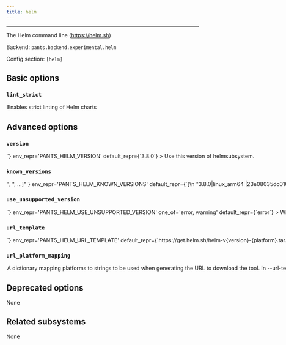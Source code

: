 ```yaml
---
title: helm
---
```



---

The Helm command line (https://helm.sh)

Backend: <span className="color--primary">`pants.backend.experimental.helm`</span>

Config section: <span className="color--primary">`[helm]`</span>

<span className={styles.options}>

## Basic options

### `lint_strict`

<Option
  cli_repr={`--[no-]helm-lint-strict`}
  env_repr='PANTS_HELM_LINT_STRICT'
  default_repr={`False`}
>

Enables strict linting of Helm charts

</Option>

## Advanced options

### `version`

<Option
  cli_repr={`--helm-version=<str>`}
  env_repr='PANTS_HELM_VERSION'
  default_repr={`3.8.0`}
>

Use this version of helmsubsystem.

</Option>

### `known_versions`

<Option
  cli_repr={`--helm-known-versions="['<str>', '<str>', ...]"`}
  env_repr='PANTS_HELM_KNOWN_VERSIONS'
  default_repr={`[\n  "3.8.0|linux_arm64 |23e08035dc0106fe4e0bd85800fd795b2b9ecd9f32187aa16c49b0a917105161|12324642",\n  "3.8.0|linux_x86_64|8408c91e846c5b9ba15eb6b1a5a79fc22dd4d33ac6ea63388e5698d1b2320c8b|13626774",\n  "3.8.0|macos_arm64 |751348f1a4a876ffe089fd68df6aea310fd05fe3b163ab76aa62632e327122f3|14078604",\n  "3.8.0|macos_x86_64|532ddd6213891084873e5c2dcafa577f425ca662a6594a3389e288fc48dc2089|14318316"\n]`}
>


Known versions to verify downloads against.

Each element is a pipe-separated string of `version|platform|sha256|length`, where:
```
- `version` is the version string
- `platform` is one of [linux_arm64,linux_x86_64,macos_arm64,macos_x86_64],
- `sha256` is the 64-character hex representation of the expected sha256
digest of the download file, as emitted by `shasum -a 256`
- `length` is the expected length of the download file in bytes, as emitted by
`wc -c`
```

E.g., `3.1.2|macos_x86_64|6d0f18cd84b918c7b3edd0203e75569e0c7caecb1367bbbe409b44e28514f5be|42813`.

Values are space-stripped, so pipes can be indented for readability if necessary.


</Option>

### `use_unsupported_version`

<Option
  cli_repr={`--helm-use-unsupported-version=<UnsupportedVersionUsage>`}
  env_repr='PANTS_HELM_USE_UNSUPPORTED_VERSION'
  one_of='error, warning'
  default_repr={`error`}
>


What action to take in case the requested version of helmsubsystem is not supported.

Supported helmsubsystem versions: unspecified


</Option>

### `url_template`

<Option
  cli_repr={`--helm-url-template=<str>`}
  env_repr='PANTS_HELM_URL_TEMPLATE'
  default_repr={`https://get.helm.sh/helm-v{version}-{platform}.tar.gz`}
>

URL to download the tool, either as a single binary file or a compressed file (e.g. zip file). You can change this to point to your own hosted file, e.g. to work with proxies or for access via the filesystem through a `file:$abspath` URL (e.g. `file:/this/is/absolute`, possibly by [templating the buildroot in a config file](https://www.pantsbuild.org/v2.11/docs/options#config-file-entries)).

Use `{version}` to have the value from --version substituted, and `{platform}` to have a value from --url-platform-mapping substituted in, depending on the current platform. For example, https://github.com/.../protoc-&#123;version&#125;-&#123;platform&#125;.zip.

</Option>

### `url_platform_mapping`

<Option
  cli_repr={`--helm-url-platform-mapping="{'key1': val1, 'key2': val2, ...}"`}
  env_repr='PANTS_HELM_URL_PLATFORM_MAPPING'
  default_repr={`{\n  "linux_arm64": "linux-arm64",\n  "linux_x86_64": "linux-amd64",\n  "macos_arm64": "darwin-arm64",\n  "macos_x86_64": "darwin-amd64"\n}`}
>

A dictionary mapping platforms to strings to be used when generating the URL to download the tool.

In --url-template, anytime the `{platform}` string is used, Pants will determine the current platform, and substitute `{platform}` with the respective value from your dictionary.

For example, if you define `{"macos_x86_64": "apple-darwin", "linux_x86_64": "unknown-linux"}, and run Pants on Linux with an intel architecture, then `&#123;platform&#125;` will be substituted in the --url-template option with unknown-linux.

</Option>

## Deprecated options

None

## Related subsystems

None

</span>
